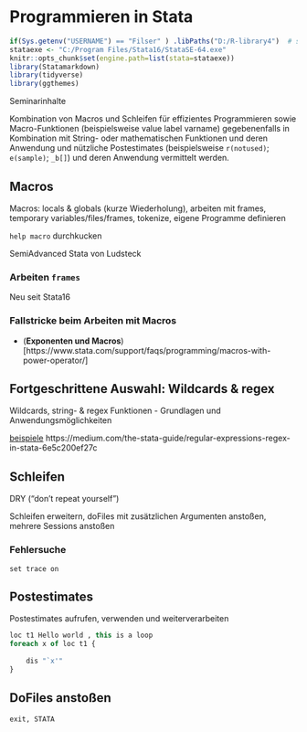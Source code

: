 # Programmieren in Stata {#prog}


```r
if(Sys.getenv("USERNAME") == "Filser" ) .libPaths("D:/R-library4")  # set library
stataexe <- "C:/Program Files/Stata16/StataSE-64.exe"
knitr::opts_chunk$set(engine.path=list(stata=stataexe))
library(Statamarkdown)
library(tidyverse)
library(ggthemes)
```

Seminarinhalte

Kombination von Macros und Schleifen für effizientes Programmieren sowie Macro-Funktionen (beispielsweise value label varname) gegebenenfalls in Kombination mit String- oder mathematischen Funktionen und deren Anwendung und nützliche Postestimates (beispielsweise `r(notused)`; `e(sample)`; `_b[]`) und deren Anwendung vermittelt werden.




## Macros

Macros: locals & globals (kurze Wiederholung), arbeiten mit frames, temporary variables/files/frames, tokenize, eigene Programme definieren

`help macro` durchkucken

SemiAdvanced Stata von Ludsteck

### Arbeiten `frames`

Neu seit Stata16

### Fallstricke beim Arbeiten mit Macros

+ (**Exponenten und Macros**)[https://www.stata.com/support/faqs/programming/macros-with-power-operator/]



## Fortgeschrittene Auswahl: Wildcards & regex
Wildcards, string- & regex Funktionen - Grundlagen und Anwendungsmöglichkeiten 




[beispiele](https://jearl.faculty.arizona.edu/sites/jearl.faculty.arizona.edu/files/Regular%20Expressions,%20Year%202.pdf)
https://medium.com/the-stata-guide/regular-expressions-regex-in-stata-6e5c200ef27c


## Schleifen 
 DRY ("don’t repeat yourself")

Schleifen erweitern, doFiles mit zusätzlichen Argumenten anstoßen, mehrere Sessions anstoßen


### Fehlersuche 

`set trace on`


## Postestimates

Postestimates aufrufen, verwenden und weiterverarbeiten



```stata

loc t1 Hello world , this is a loop
foreach x of loc t1 {
    
	dis "`x'"
}
```



## DoFiles anstoßen

`exit, STATA`